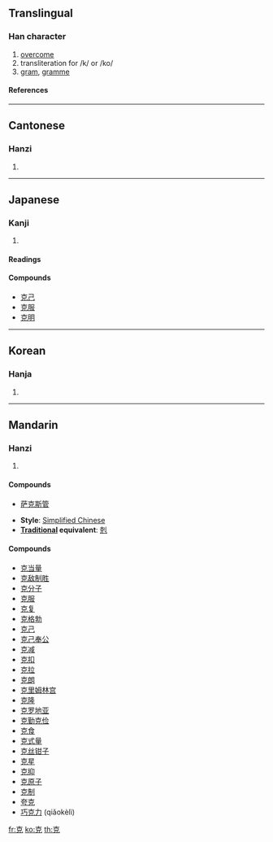{{see|剋}}

==Translingual==
===Han character===
{{Han char|rn=10|rad=儿|as=05|sn=7|four=4021<sub>6</sub>|canj=十口竹山 (JRHU)}}
# [[overcome]]
# transliteration for /k/ or /ko/
# [[gram]], [[gramme]]
====References====
{{Han ref|kx=0124.150|dkj=01355|dj=0263.040|hdz=10269.040|uh=514B|ud=20811|bh=A74A|bd=42826}}
----
==Cantonese==
===Hanzi===
{{yue-hanzi|jyut=|y=hak1}}
# {{defn|Cantonese}}
----
==Japanese==
===Kanji===
{{ja-kanji|grade=|rs=儿05}}
# {{defn|Japanese}} 
====Readings====
{{ja-readings|on=[[こく]] (koku)|kun=[[かつ]] (katsu), [[よい]] (yoi), [[よく]] (yoku)}}

====Compounds====
*[[克己]]
*[[克服]]
*[[克明]]
----
==Korean==
===Hanja===
{{ko-hanja|hangeul=[[극]]|rv=geuk|mr=kŭk}}
# {{defn|Korean}}
----
==Mandarin==
===Hanzi===
{{cmn-hanzi|pin=[[kè]] (ke4)|wg=k'o<sup>4</sup>}}
# {{defn|Mandarin}}

====Compounds====
*[[萨克斯管]]

* '''Style''': [[Simplified Chinese]] 
* '''[[Traditional Chinese|Traditional]] equivalent''': [[剋]]

====Compounds====
*[[克当量]]
*[[克敌制胜]]
*[[克分子]]
*[[克服]]
*[[克复]]
*[[克格勃]]
*[[克己]]
*[[克己奉公]]
*[[克减]]
*[[克扣]]
*[[克拉]]
*[[克朗]]
*[[克里姆林宫]]
*[[克隆]]
*[[克罗地亚]]
*[[克勤克俭]]
*[[克食]]
*[[克式量]]
*[[克丝钳子]]
*[[克星]]
*[[克抑]]
*[[克原子]]
*[[克制]]
*[[夸克]]
*[[巧克力]] (qiǎokèlì)

[[fr:克]]
[[ko:克]]
[[th:克]]